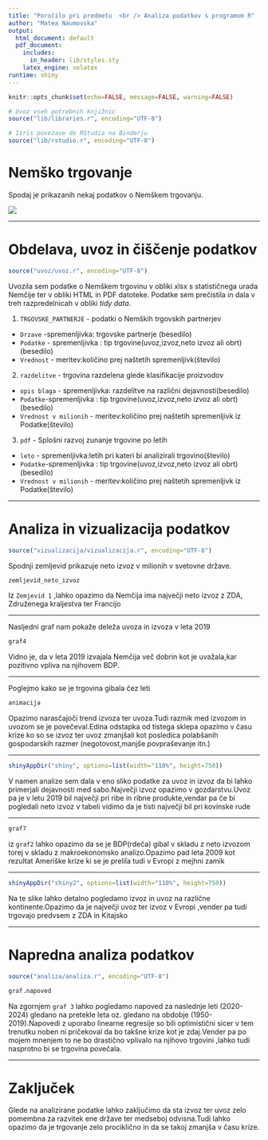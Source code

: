 ```yaml
---
title: "Poročilo pri predmetu  <br /> Analiza podatkov s programom R"
author: "Matea Naumovska"
output:
  html_document: default
  pdf_document:
    includes:
      in_header: lib/styles.sty
    latex_engine: xelatex
runtime: shiny
---
```


```r
knitr::opts_chunk$set(echo=FALSE, message=FALSE, warning=FALSE)

# Uvoz vseh potrebnih knjižnic
source("lib/libraries.r", encoding="UTF-8")
```

```r
# Izris povezave do RStudia na Binderju
source("lib/rstudio.r", encoding="UTF-8")
```

# Nemško trgovanje

Spodaj je prikazanih nekaj podatkov o Nemškem trgovanju.

![](slike/germantrade-sep7_09jan19-lt.jpg)

***

# Obdelava, uvoz in čiščenje podatkov

```r
source("uvoz/uvoz.r", encoding="UTF-8")
```

Uvozila sem podatke o Nemškem trgovinu v obliki xlsx s statističnega urada Nemčije ter v obliki HTML in PDF datoteke. Podatke sem prečistila in dala v treh razpredelnicah v obliki *tidy data*.

1. `TRGOVSKE_PARTNERJE` - podatki o Nemških trgovskih partnerjev
  - `Drzave` -spremenljivka: trgovske partnerje (besedilo)
  - `Podatke` - spremenljivka : tip trgovine(uvoz,izvoz,neto izvoz ali obrt)(besedilo)
  - `Vrednost` - meritev:količino prej naštetih spremenljivk(število)
  
2. `razdelitve` - trgovina razdelena glede klasifikacije proizvodov
  - `opis blaga` - spremenljivka: razdelitve na različni dejavnosti(besedilo)
  - `Podatke`-spremenljivka : tip trgovine(uvoz,izvoz,neto izvoz ali obrt)(besedilo)
  - `Vrednost v milionih` - meritev:količino prej naštetih spremenljivk iz Podatke(število)
  

3. `pdf` - Splošni razvoj zunanje trgovine po letih
  - `leto` - spremenljivka:letih pri kateri bi analizirali trgovino(število)
  - `Podatke`-spremenljivka : tip trgovine(uvoz,izvoz,neto izvoz ali obrt)(besedilo)
  - `Vrednost v milionih` - meritev:količino prej naštetih spremenljivk iz Podatke(število)
  

***
# Analiza in vizualizacija podatkov

```r
source("vizualizacija/vizualizacija.r", encoding="UTF-8")
```


Spodnji zemljevid prikazuje neto izvoz v milionih v svetovne države.

```r
zemljevid_neto_izvoz
```

Iz `Zemjevid 1` ,lahko opazimo da Nemčija ima največji neto izvoz z ZDA,
Združenega kraljestva ter Francijo

***

Nasljedni graf nam pokaže deleža uvoza in izvoza v leta 2019


```r
graf4
```


Vidno je, da v leta 2019 izvajala Nemčija več dobrin kot je uvažala,kar 
pozitivno vpliva na njihovem BDP.

***
Poglejmo kako se je trgovina gibala čez leti

```r
animacija
```

Opazimo narasčajoči trend izvoza ter uvoza.Tudi razmik med izvozom in uvozom se 
je povečeval.Edina odstapka od tistega sklepa opazimo v času krize ko so se 
izvoz ter uvoz zmanjšali kot posledica polabšanih gospodarskih razmer
(negotovost,manjše povpraševanje itn.)



***
```r
shinyAppDir("shiny", options=list(width="110%", height=750))
```
V namen analize sem dala v eno sliko podatke za uvoz in izvoz da bi lahko 
primerjali dejavnosti med sabo.Največji izvoz opazimo v gozdarstvu.Uvoz pa je v
letu 2019  bil največji pri ribe in ribne produkte,vendar pa če bi pogledali 
neto izvoz v tabeli vidimo da je tisti največji bil pri kovinske rude

***
```r
graf7
```

iz `graf2` lahko opazimo da se je BDP(rdeča) gibal v skladu z neto izvozom torej
v skladu z makroekonomsko analizo.Opazimo pad leta 2009 kot rezultat Ameriške 
krize ki se je prelila tudi v Evropi  z mejhni zamik

***
```r
shinyAppDir("shiny2", options=list(width="110%", height=750))
```

Na te slike lahko detalno pogledamo izvoz in uvoz na različne kontinente.Opazimo
da je največji uvoz ter izvoz v Evropi ,vender pa tudi trgovajo predvsem z ZDA
in Kitajsko

***
# Napredna analiza podatkov

```r
source("analiza/analiza.r", encoding="UTF-8")
```

```r
graf.napoved
```
Na zgornjem `graf 3` lahko pogledamo napoved za naslednje leti (2020-2024) 
gledano na pretekle leta oz. gledano na obdobje (1950-2019).Napovedi z uporabo
linearne regresije so bili optimistični sicer v tem trenutku noben ni pričekoval
da bo takšne krize kot je zdaj.Vender pa po mojem mnenjem to ne bo drastično 
vplivalo na njihovo trgovini ,lahko tudi nasprotno bi se trgovina povečala.

***
# Zaključek 
Glede na analizirane podatke lahko zaključimo da sta izvoz ter uvoz zelo 
pomembna za razvitek ene države ter medseboj odvisna.Tudi lahko opazimo
da je trgovanje zelo prociklično in da se takoj zmanjša v času krize.


